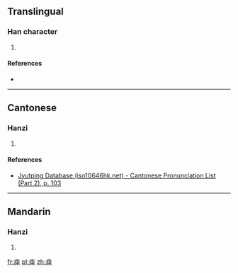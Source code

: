 ==Translingual==

===Han character===
{{Han char|rn=53|rad=广|as=04|sn=7|four=|canj=IWL|ids=⿸广甲}}

# {{defn|Han|sort=广04}}

====References====
* {{Han ref|kx=0344.180|dkj=09274|dj=0654.060|hdz=20877.040|uh=5E98|ud=24216}}

----

==Cantonese==

===Hanzi===
{{yue-hanzi|jyut=[[aap3]], [[ngaap3]]|y=aap3, ngaap3}}

# {{defn|lang=yue|sort=广04}}

====References====
* [http://www.iso10646hk.net/jp/document/download.jsp Jyutping Database (iso10646hk.net) - Cantonese Pronunciation List (Part 2), p. 103]

----

==Mandarin==

===Hanzi===
{{cmn-hanzi|pin=[[yā]] ([[ya1]])|wg=ya<sup>1</sup>}}

# {{defn|lang=cmn|sort=广04}}

[[fr:庘]]
[[pl:庘]]
[[zh:庘]]